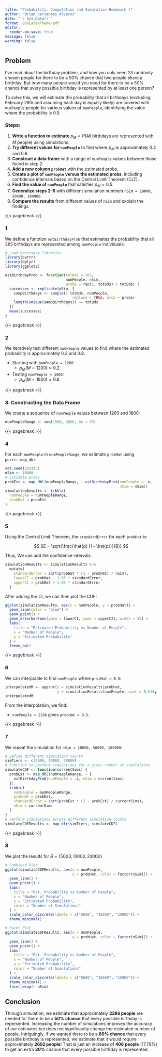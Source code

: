 ```yaml
---
title: "Probability, Computation and Simulation Homework 4"
author: "Brian Cervantes Alvarez"
date: "`r Sys.Date()`"
format: OSULatexTheme-pdf
editor:
  render-on-save: true
message: false
warning: false
---
```


## Problem

I've read about the birthday problem, and how you only need 23 randomly chosen people for there to be a 50% chance that two people share a birthday. But how many people would you need for there to be a 50% chance that every possible birthday is represented by at least one person?

To solve this, we will estimate the probability that all birthdays (excluding February 29th and assuming each day is equally likely) are covered with `numPeople` people for various values of `numPeople`, identifying the value where the probability is 0.5.

### Steps:

1.  **Write a function to estimate** $p_M = P(\text{All birthdays are represented with } M \text{ people})$ using simulations.
2.  **Try different values for `numPeople`** to find where $p_M$ is approximately 0.2 and 0.8.
3.  **Construct a data frame** with a range of `numPeople` values between those found in step 2.
4.  **Add a new column `probHat`** with the estimated probs.
5.  **Create a plot of `numPeople` versus the estimated probs**, including confidence intervals based on the Central Limit Theorem (CLT).
6.  **Find the value of `numPeople`** that satisfies $p_M = 0.5$.
7.  **Generalize steps 2–6** with different simulation numbers `nSim = 10000, 50000, 100000`.
8.  **Compare the results** from different values of `nSim` and explain the findings.

{{< pagebreak >}}

### 1

We define a function `estBirthdayProb` that estimates the probability that all 365 birthdays are represented among `numPeople` individuals:

```r
# Load necessary libraries
library(purrr)
library(dplyr)
library(ggplot2)
```

```r
estBirthdayProb <- function(totBds = 365, 
                            numPeople, nSim, 
                            probs = rep(1, totBds) / totBds) {
  successes <- replicate(nSim, {
    sampBirthdays <- sample(1:totBds, numPeople, 
                               replace = TRUE, prob = probs)
    length(unique(sampBirthdays)) == totBds
  })
  mean(successes)
}
```

{{< pagebreak >}}

### 2

We iteratively test different `numPeople` values to find where the estimated probability is approximately 0.2 and 0.8.

-   Starting with `numPeople = 1200`:
    -   $p_M(M = 1200) \approx 0.2$
-   Testing `numPeople = 1800`:
    -   $p_M(M = 1800) \approx 0.8$

{{< pagebreak >}}

### 3. Constructing the Data Frame

We create a sequence of `numPeople` values between 1200 and 1800:

```r
numPeopleRange <- seq(1500, 2800, by = 50)
```

{{< pagebreak >}}

### 4

For each `numPeople` in `numPeopleRange`, we estimate `probHat` using `purrr::map_dbl`:

```r
set.seed(202425)
nSim <- 10000
# Estimate probs
probEst <- map_dbl(numPeopleRange, ~ estBirthdayProb(numPeople = .x, 
                                                     nSim = nSim))
simulationResults <- tibble(
  numPeople = numPeopleRange,
  probHat = probEst
)
```

{{< pagebreak >}}

### 5

Using the Central Limit Theorem, the `standardError` for each `probHat` is:

$$
SE = \sqrt{\frac{\hat{p} (1 - \hat{p})}{B}}
$$

Thus, We can add the confidence intervals:

```r
simulationResults <- simulationResults %>%
  mutate(
    standardError = sqrt(probHat * (1 - probHat) / nSim),
    lowerCI = probHat - 1.96 * standardError,
    upperCI = probHat + 1.96 * standardError
  )
```

After adding the CI, we can then plot the CDF:

```r
ggplot(simulationResults, aes(x = numPeople, y = probHat)) +
  geom_line(color = "blue") +
  geom_point() +
  geom_errorbar(aes(ymin = lowerCI, ymax = upperCI), width = 30) +
  labs(
    title = "Estimated Probability vs Number of People",
    x = "Number of People",
    y = "Estimated Probability"
  ) +
  theme_bw()
```

{{< pagebreak >}}

### 6

We can interpolate to find `numPeople` where `probHat ≈ 0.5`:

```r
interpolatedM <- approx(x = simulationResults$probHat, 
                        y = simulationResults$numPeople, xout = 0.5)$y
interpolatedM
```

From the interpolation, we find:

-   `numPeople ≈ 2286` gives `probHat ≈ 0.5`.

{{< pagebreak >}}

### 7

We repeat the simulation for `nSim = 10000, 50000, 100000`:

```r
# Define different simulation counts
simTiers <- c(5000, 10000, 20000)
# Function to perform simulations for a given number of simulations
simulateCDF <- function(currentSims) {
  probEst <- map_dbl(numPeopleRange, ~ {
    estBirthdayProb(numPeople = .x, nSim = currentSims)
  })
  tibble(
    numPeople = numPeopleRange,
    probHat = probEst,
    standardError = sqrt(probEst * (1 - probEst) / currentSims),
    nSim = currentSims
  )
}
# Perform simulations across different simulation counts
simulateCDFResults <- map_dfr(simTiers, simulateCDF)
```

{{< pagebreak >}}

### 8

We plot the results for $B = \{5000, 10000, 20000\}$

```r
# Combined Plot
ggplot(simulateCDFResults, aes(x = numPeople, 
                               y = probHat, color = factor(nSim))) +
  geom_line() +
  geom_point() +
  labs(
    title = "Est. Probability vs Number of People",
    x = "Number of People",
    y = "Estimated Probability",
    color = "Number of Simulations"
  ) +
  scale_color_discrete(labels = c("5000", "10000", "20000")) + 
  theme_minimal()

# Facet Plot
ggplot(simulateCDFResults, aes(x = numPeople,
                               y = probHat, color = factor(nSim))) +
  geom_line() +
  geom_point() +
  labs(
    title = "Est. Probability vs Number of People",
    x = "Number of People",
    y = "Estimated Probability",
    color = "Number of Simulations"
  ) +
  scale_color_discrete(labels = c("5000", "10000", "20000")) + 
  theme_minimal() +
  facet_wrap(~ nSim)
```

## Conclusion

Through simulation, we estimate that approximately **2286 people** are needed for there to be a **50% chance** that every possible birthday is represented. Increasing the number of simulations improves the accuracy of our estimates but does not significantly change the estimated number of people. Intriguingly, if we wanted there to be a **80% chance** that every possible birthday is represented, we estimate that it would require approximately **2692 people**! That is just an increase of **406 people** (17.76%) to get an extra **30%** chance that every possible birthday is represented.
